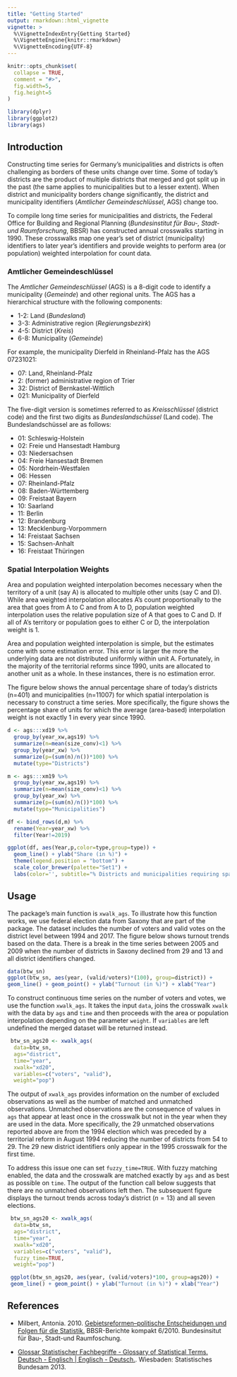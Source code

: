 ```yaml
---
title: "Getting Started"
output: rmarkdown::html_vignette
vignette: >
  %\VignetteIndexEntry{Getting Started}
  %\VignetteEngine{knitr::rmarkdown}
  %\VignetteEncoding{UTF-8}
---
```


```r
knitr::opts_chunk$set(
  collapse = TRUE,
  comment = "#>",
  fig.width=5,
  fig.height=5
)

library(dplyr)
library(ggplot2)
library(ags)
```

## Introduction 

Constructing time series for Germany's municipalities and districts is often challenging as borders of these units change over time. Some of today's districts are the product of multiple districts that merged and got split up in the past (the same applies to municipalities but to a lesser extent). When district and municipality borders change significantly, the district and municipality identifiers (_Amtlicher Gemeindeschlüssel_, AGS) change too. 

To compile long time series for municipalities and districts, the Federal Office for Building and Regional Planning (_Bundesinstitut für Bau-, Stadt- und Raumforschung_, BBSR) has constructed annual crosswalks starting in 1990. These crosswalks map one year's set of district (municipality) identifiers to later year's identifiers and provide weights to perform area (or population) weighted interpolation for count data. 



### Amtlicher Gemeindeschlüssel

The _Amtlicher Gemeindeschlüssel_ (AGS) is a 8-digit code to identify a municipality (_Gemeinde_) and other regional units. The AGS has a hierarchical structure with the following components: 
  
  - 1-2: Land (_Bundesland_)
  - 3-3: Administrative region (_Regierungsbezirk_)
  - 4-5: District (_Kreis_)
  - 6-8: Municipality (_Gemeinde_)

For example, the municipality Dierfeld in Rheinland-Pfalz has the AGS 07231021: 

  - 07: Land, Rheinland-Pfalz 
  - 2: (former) administrative region of Trier
  - 32: District of Bernkastel-Wittlich 
  - 021: Municipality of Dierfeld

The five-digit version is sometimes referred to as _Kreisschlüssel_ (district code) and the first two digits as _Bundeslandschüssel_ (Land code). The Bundeslandschüssel are as follows: 

- 01: Schleswig-Holstein
- 02: Freie und Hansestadt Hamburg
- 03: Niedersachsen
- 04: Freie Hansestadt Bremen
- 05: Nordrhein-Westfalen
- 06: Hessen
- 07: Rheinland-Pfalz
- 08: Baden-Württemberg
- 09: Freistaat Bayern
- 10: Saarland
- 11: Berlin
- 12: Brandenburg
- 13: Mecklenburg-Vorpommern
- 14: Freistaat Sachsen
- 15: Sachsen-Anhalt
- 16: Freistaat Thüringen


### Spatial Interpolation Weights

Area and population weighted interpolation becomes necessary when the territory of a unit (say A) is allocated to multiple other units (say C and D). While area weighted interpolation allocates A's count proportionally to the area that goes from A to C and from A to D, population weighted interpolation uses the relative population size of A that goes to C and D. If all of A's territory or population goes to either C or D, the interpolation weight is 1.  

Area and population weighted interpolation is simple, but the estimates come with some estimation error. This error is larger the more the underlying data are not distributed uniformly within unit A. Fortunately, in the majority of the territorial reforms since 1990, units are allocated to another unit as a whole. In these instances, there is no estimation error.

The figure below shows the annual percentage share of today's districts (n=401) and municipalities (n=11007) for which spatial interpolation is necessary to construct a time series. More specifically, the figure shows the percentage share of units for which the average (area-based) interpolation weight is not exactly 1 in every year since 1990. 

```r
d <- ags:::xd19 %>% 
  group_by(year_xw,ags19) %>% 
  summarize(n=mean(size_conv)<1) %>% 
  group_by(year_xw) %>% 
  summarize(p=(sum(n)/n())*100) %>% 
  mutate(type="Districts")

m <- ags:::xm19 %>% 
  group_by(year_xw,ags19) %>% 
  summarize(n=mean(size_conv)<1) %>% 
  group_by(year_xw) %>% 
  summarize(p=(sum(n)/n())*100) %>% 
  mutate(type="Municipalities")

df <- bind_rows(d,m) %>% 
  rename(Year=year_xw) %>% 
  filter(Year!=2019)
```

```r
ggplot(df, aes(Year,p,color=type,group=type)) + 
  geom_line() + ylab("Share (in %)") + 
  theme(legend.position = "bottom") + 
  scale_color_brewer(palette="Set1") + 
  labs(color='', subtitle="% Districts and municipalities requiring spatial interpolation")
```


## Usage 

The package's main function is `xwalk_ags`. To illustrate how this function works, we use federal election data from Saxony that are part of the package. The dataset includes the number of voters and valid votes on the district level between 1994 and 2017. The figure below shows turnout trends based on the data. There is a  break in the time series between 2005 and 2009 when the number of districts in Saxony declined from 29 and 13 and all district identifiers changed. 

```r
data(btw_sn)
ggplot(btw_sn, aes(year, (valid/voters)*(100), group=district)) + 
geom_line() + geom_point() + ylab("Turnout (in %)") + xlab("Year")
```

To construct continuous time series on the number of voters and votes, we use the function `xwalk_ags`. It takes the input `data`, joins the crosswalk `xwalk` with the data by `ags` and `time` and then proceeds with the area or population interpolation depending on the parameter `weight`.  If `variables` are left undefined the merged dataset will be returned instead. 

```r
 btw_sn_ags20 <- xwalk_ags(
  data=btw_sn, 
  ags="district", 
  time="year", 
  xwalk="xd20", 
  variables=c("voters", "valid"), 
  weight="pop")
```

The output of `xwalk_ags` provides information on the number of excluded observations as well as the number of matched and unmatched observations. Unmatched observations are the consequence of values in `ags` that appear at least once in the crosswalk but not in the year when they are used in the data. More specifically, the 29 unmatched observations reported above are from the 1994 election which was preceded by a territorial reform in August 1994 reducing the number of districts from 54 to 29. The 29 new district identifiers only appear in the 1995 crosswalk for the first time.

To address this issue one can set `fuzzy_time=TRUE`. With fuzzy matching enabled,  the data and the crosswalk are matched exactly by `ags` and as best as possible on `time`. The output of the function call below suggests that there are no unmatched observations left then. The subsequent figure displays the turnout trends across today's district ($n=13$) and all seven elections. 

```r
 btw_sn_ags20 <- xwalk_ags(
  data=btw_sn, 
  ags="district", 
  time="year", 
  xwalk="xd20", 
  variables=c("voters", "valid"), 
  fuzzy_time=TRUE,
  weight="pop")
```

```r
 ggplot(btw_sn_ags20, aes(year, (valid/voters)*100, group=ags20)) + 
 geom_line() + geom_point() + ylab("Turnout (in %)") + xlab("Year") 
```



## References 

- Milbert, Antonia. 2010. [Gebietsreformen–politische Entscheidungen und Folgen für die Statistik.](https://www.bbsr.bund.de/BBSR/DE/veroeffentlichungen/berichte-kompakt/2010/BK062010.html) BBSR-Berichte kompakt 6/2010. Bundesinsitut für Bau-, Stadt-und Raumfoschung.

- [Glossar Statistischer Fachbegriffe - Glossary of Statistical Terms. Deutsch - Englisch | Englisch - Deutsch.](https://www.statistischebibliothek.de/mir/receive/DEMonografie_mods_00000201). Wiesbaden: Statistisches Bundesam 2013. 


